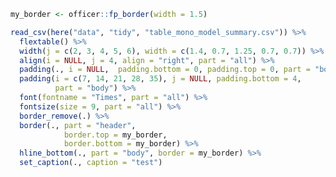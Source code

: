 ```r
my_border <- officer::fp_border(width = 1.5)

read_csv(here("data", "tidy", "table_mono_model_summary.csv")) %>% 
  flextable() %>%
  width(j = c(2, 3, 4, 5, 6), width = c(1.4, 0.7, 1.25, 0.7, 0.7)) %>% 
  align(i = NULL, j = 4, align = "right", part = "all") %>% 
  padding(., i = NULL,  padding.bottom = 0, padding.top = 0, part = "body") %>%
  padding(i = c(7, 14, 21, 28, 35), j = NULL, padding.bottom = 4, 
          part = "body") %>%
  font(fontname = "Times", part = "all") %>%
  fontsize(size = 9, part = "all") %>%
  border_remove(.) %>%
  border(., part = "header",
            border.top = my_border,
            border.bottom = my_border) %>%
  hline_bottom(., part = "body", border = my_border) %>%
  set_caption(., caption = "test")
```
